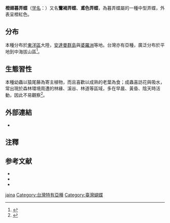 {{NoteTA
|G1=Butterfly
}}
{{Speciesbox
| image = Burara jaina formosana 20140621.jpg
| image_caption = 橙翅暮弄蝶（台灣亞種）
| status = 
| status_system = 
| genus = Burara
| species = jaina
| authority = Fruhstorfer, 1911
| synonyms = 
|}}

'''橙翅暮弄蝶'''（[[学名|学名]]：{{lang|la|'''''Burara jaina'''''}}）又名'''鸞褐弄蝶'''、'''鳶色弄蝶'''，為暮弄蝶屬的一種中型弄蝶，外表呈橙紅色。

== 分布 ==
本種分布於[[東洋區|東洋區]]大陸，[[安达曼群岛|安達曼群島]]與[[婆羅洲|婆羅洲]]等地。台灣亦有亞種，廣泛分布於平地到中海拔山區<ref>{{cite book|author=徐堉峰 |coauthors= |title=台灣蝴蝶圖鑑．上（弄蝶、鳳蝶、粉蝶） |year=2013 |publisher=晨星出版社 |location=台中市 |isbn=978-986-177-669-9 }}</ref>。

==生態習性==
本種幼蟲以猿尾藤為寄主植物，而且喜歡以成熟的老葉為食；成蟲喜訪花與吸水，常出現於森林環境周遭的林緣、溪谷、林道等區域，多在早晨、黃昏、陰天時活動，因此不易觀察<ref>{{cite book|author=陳建仁、呂志堅 |coauthors= |title=蝴蝶生活史圖鑑 |year=2014 |publisher=晨星出版社 |location=台中市 |isbn=978-986-177-784-9 }}</ref>。

==外部連結==
{{refbegin}}
* {{TaiBNET| zh=橙翅傘弄蝶 | id=345456 | binomial=Burara jaina formosana | authority=Fruhstorfer, 1911) | var= | accessdate=2013-01-24}}
{{refend}}

==注釋==
{{Reflist}}

== 参考文献 ==
{{refbegin}}
* {{Cite book | author = 袁鋒, 袁向群, 薛國喜 | title = 中國動物誌 昆蟲綱 第五十五卷 鱗翅目 弄蝶科 | location = 中國 北京 | publisher = 科學出版社 | date = 2015 | ISBN = 9787030439147}}
*{{cite book|author=徐堉峰 |coauthors= |title=台灣蝴蝶圖鑑．上（弄蝶、鳳蝶、粉蝶） |year=2013 |publisher=晨星出版社 |location=台中市 |isbn=978-986-177-669-9 }}
*{{cite book|author=陳建仁、呂志堅 |coauthors= |title=蝴蝶生活史圖鑑 |year=2014 |publisher=晨星出版社 |location=台中市 |isbn=978-986-177-784-9 }}
{{refend}}

{{Commons category|Bibasis jaina}}
{{Wikispecies|Bibasis jaina}}
{{Taxonbar|from=Q4902959}}

[[Category:暮弄蝶屬|jaina]]
[[Category:台灣特有亞種|Category:台灣特有亞種]]
[[Category:臺灣蝴蝶|Category:臺灣蝴蝶]]


{{butterfly-stub}}